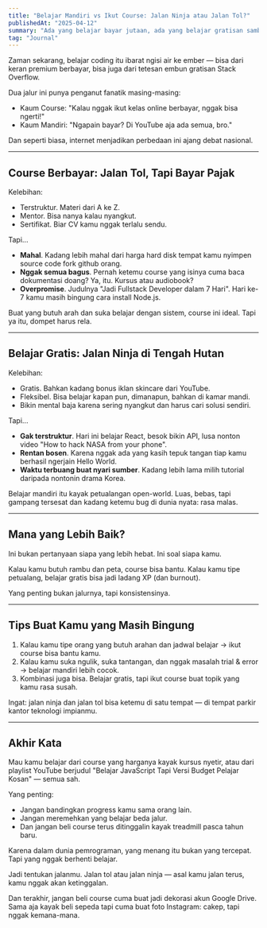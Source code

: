 ```yaml
---
title: "Belajar Mandiri vs Ikut Course: Jalan Ninja atau Jalan Tol?"
publishedAt: "2025-04-12"
summary: "Ada yang belajar bayar jutaan, ada yang belajar gratisan sambil ngemis WiFi tetangga. Dua-duanya sah, tapi mana yang lebih cocok buat kamu?"
tag: "Journal"
---
```


Zaman sekarang, belajar coding itu ibarat ngisi air ke ember — bisa dari keran premium berbayar, bisa juga dari tetesan embun gratisan Stack Overflow.

Dua jalur ini punya penganut fanatik masing-masing:
- Kaum Course: "Kalau nggak ikut kelas online berbayar, nggak bisa ngerti!"
- Kaum Mandiri: "Ngapain bayar? Di YouTube aja ada semua, bro."

Dan seperti biasa, internet menjadikan perbedaan ini ajang debat nasional.

---

## Course Berbayar: Jalan Tol, Tapi Bayar Pajak

Kelebihan:
- Terstruktur. Materi dari A ke Z.
- Mentor. Bisa nanya kalau nyangkut.
- Sertifikat. Biar CV kamu nggak terlalu sendu.

Tapi...
- **Mahal**. Kadang lebih mahal dari harga hard disk tempat kamu nyimpen source code fork github orang.
- **Nggak semua bagus**. Pernah ketemu course yang isinya cuma baca dokumentasi doang? Ya, itu. Kursus atau audiobook?
- **Overpromise**. Judulnya "Jadi Fullstack Developer dalam 7 Hari". Hari ke-7 kamu masih bingung cara install Node.js.

Buat yang butuh arah dan suka belajar dengan sistem, course ini ideal. Tapi ya itu, dompet harus rela.

---

## Belajar Gratis: Jalan Ninja di Tengah Hutan

Kelebihan:
- Gratis. Bahkan kadang bonus iklan skincare dari YouTube.
- Fleksibel. Bisa belajar kapan pun, dimanapun, bahkan di kamar mandi.
- Bikin mental baja karena sering nyangkut dan harus cari solusi sendiri.

Tapi...
- **Gak terstruktur**. Hari ini belajar React, besok bikin API, lusa nonton video "How to hack NASA from your phone".
- **Rentan bosen**. Karena nggak ada yang kasih tepuk tangan tiap kamu berhasil ngerjain Hello World.
- **Waktu terbuang buat nyari sumber**. Kadang lebih lama milih tutorial daripada nontonin drama Korea.

Belajar mandiri itu kayak petualangan open-world. Luas, bebas, tapi gampang tersesat dan kadang ketemu bug di dunia nyata: rasa malas.

---

## Mana yang Lebih Baik?

Ini bukan pertanyaan siapa yang lebih hebat. Ini soal siapa kamu.

Kalau kamu butuh rambu dan peta, course bisa bantu.
Kalau kamu tipe petualang, belajar gratis bisa jadi ladang XP (dan burnout).

Yang penting bukan jalurnya, tapi konsistensinya.

---

## Tips Buat Kamu yang Masih Bingung

1. Kalau kamu tipe orang yang butuh arahan dan jadwal belajar → ikut course bisa bantu kamu.
2. Kalau kamu suka ngulik, suka tantangan, dan nggak masalah trial & error → belajar mandiri lebih cocok.
3. Kombinasi juga bisa. Belajar gratis, tapi ikut course buat topik yang kamu rasa susah.

Ingat: jalan ninja dan jalan tol bisa ketemu di satu tempat — di tempat parkir kantor teknologi impianmu.

---

## Akhir Kata

Mau kamu belajar dari course yang harganya kayak kursus nyetir, atau dari playlist YouTube berjudul "Belajar JavaScript Tapi Versi Budget Pelajar Kosan" — semua sah.

Yang penting:
- Jangan bandingkan progress kamu sama orang lain.
- Jangan meremehkan yang belajar beda jalur.
- Dan jangan beli course terus ditinggalin kayak treadmill pasca tahun baru.

Karena dalam dunia pemrograman, yang menang itu bukan yang tercepat.
Tapi yang nggak berhenti belajar.

Jadi tentukan jalanmu. Jalan tol atau jalan ninja — asal kamu jalan terus, kamu nggak akan ketinggalan.

Dan terakhir, jangan beli course cuma buat jadi dekorasi akun Google Drive.
Sama aja kayak beli sepeda tapi cuma buat foto Instagram: cakep, tapi nggak kemana-mana.